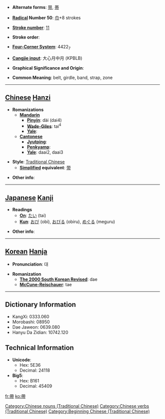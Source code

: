 * '''Alternate forms''': [[带]], [[帯]]

* '''[[Wiktionary:Chinese radical index| Radical]] Number 50''': [[Wiktionary:Chinese radical index 巾|巾]]+8 strokes

* '''[[Wiktionary:Chinese total strokes index|Stroke number]]''': [[Wiktionary:Chinese total strokes index 11|11]]

* '''Stroke order''': 

* '''[[Wiktionary:Chinese four corner index|Four-Corner System]]''': 4422<sub>7</sub>

* '''[[Wiktionary:Chinese Cangjie index|Cangjie input]]''': 大心月中月 (KPBLB)

* '''Graphical Significance and Origin''': 

* '''Common Meaning''': belt, girdle, band, strap, zone

----

== [[Chinese]] [[Hanzi]] ==

* '''Romanizations'''
** '''[[Mandarin]]'''
*** '''[[Pinyin]]''': dài (dai4)
*** '''[[Wade-Giles]]''': tai<sup>4</sup>
*** '''[[Yale]]''': 
** '''[[Cantonese]]'''
*** '''[[Jyutping]]''':
*** '''[[Penkyamp]]''': 
*** '''[[Yale]]''': daai2, daai3

* '''Style''': [[Traditional Chinese]] 
** '''[[Simplified Chinese|Simplified]] equivalent''': [[带]]

* '''Other info''': 

----

== [[Japanese]] [[Kanji]] ==

* '''Readings'''
** '''[[On]]''': [[たい]] (tai)
** '''[[Kun]]''': [[おび]] (obi), [[おびる]] (obiru), [[めぐる]] (meguru)

* '''Other info''':  

----

== [[Korean]] [[Hanja]] ==

* '''Pronunciation''': 대

* '''Romanization'''
** '''[[The 2000 South Korean Revised Romanization|The 2000 South Korean Revised]]''': dae
** '''[[McCune-Reischauer]]''': tae

----

== Dictionary Information ==

* KangXi: 0333.060
* Morobashi: 08950
* Dae Jaweon: 0639.080
* Hanyu Da Zidian: 10742.120

== Technical Information ==

* '''Unicode''':
** Hex: 5E36
** Decimal: 24118
* '''Big5''':
** Hex: B161
** Decimal: 45409
[[Category:Chinese nouns (Traditional Chinese)]]
[[Category:Chinese verbs (Traditional Chinese)]]
[[Category:Beginning Chinese (Traditional Chinese)]]
[[fr:帶]]
[[ko:帶]]